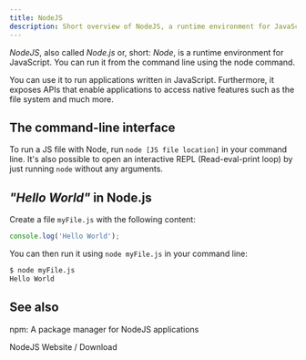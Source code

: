 ```yaml
---
title: NodeJS
description: Short overview of NodeJS, a runtime environment for JavaScript.
---
```


<!--
Concept
=======

=== When to use this template:
Use this template when you need to describe a concept, technology,
or something similar. In other words: whenever you need to write an
article that describes a concept where the concept's name can be the
article's title (e.g., "Vert. x", "Verticle", "Event Bus")

=== When not to use this template:
Do not use these templates for articles that give context on how
to use/approach the topic. Instead, it would be best if you used a guide for that.

Writing a guide and a concept article are not mutually exclusive. Instead,
you should, in most cases, write both, where the concept gives a brief overview
of what it is, and the guide is a longer article explaining best practices on using
it.

E.g.:
Concept: Event Bus
Guide: Interacting with the Event Bus


=== Writing tips:
- Write in the present tense
- Use neutral pronouns (they/them instead of he/she and him/her)
- Be respectful to everyone
- Be aware of the potential for cultural misunderstandings
-->

<!-- Relevant imports: -->


<!-- Brief Description (1-3 lines) of the concept: -->

_NodeJS_, also called _Node.js_ or, short: _Node_, is a runtime environment for
JavaScript. You can run it from the command line using the node command.

You can use it to run applications written in JavaScript. Furthermore, it
exposes APIs that enable applications to access native features such as the file
system and much more.

## The command-line interface

To run a JS file with Node, run `node [JS file location]` in your command line.
It's also possible to open an interactive REPL (Read-eval-print loop) by just
running `node` without any arguments.

## _"Hello World"_ in Node.js

Create a file `myFile.js` with the following content:

```js title='myFile.js'
console.log('Hello World');
```

You can then run it using `node myFile.js` in your command line:

```sh
$ node myFile.js
Hello World
```

## See also

<Reference to="/client/concepts/npm">
	npm: A package manager for NodeJS applications
</Reference>

<Reference to="https://nodejs.org/en/">NodeJS Website / Download</Reference>

<!--
Snippets
--------

<Reference to="../other-article">
    Relative Link to other article
</Reference>

<Reference to="https://www.example.com">
    Example Website
</Reference>
-->
